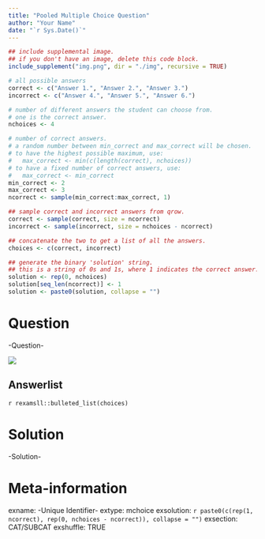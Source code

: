 ```yaml
---
title: "Pooled Multiple Choice Question"
author: "Your Name"
date: "`r Sys.Date()`"
---
```


```r
## include supplemental image.
## if you don't have an image, delete this code block.
include_supplement("img.png", dir = "./img", recursive = TRUE)
```


```r
# all possible answers
correct <- c("Answer 1.", "Answer 2.", "Answer 3.")
incorrect <- c("Answer 4.", "Answer 5.", "Answer 6.")

# number of different answers the student can choose from.
# one is the correct answer.
nchoices <- 4

# number of correct answers.
# a random number between min_correct and max_correct will be chosen.
# to have the highest possible maximum, use:
#   max_correct <- min(c(length(correct), nchoices))
# to have a fixed number of correct answers, use:
#   max_correct <- min_correct
min_correct <- 2
max_correct <- 3
ncorrect <- sample(min_correct:max_correct, 1)

## sample correct and incorrect answers from qrow.
correct <- sample(correct, size = ncorrect)
incorrect <- sample(incorrect, size = nchoices - ncorrect)

## concatenate the two to get a list of all the answers.
choices <- c(correct, incorrect)

## generate the binary 'solution' string.
## this is a string of 0s and 1s, where 1 indicates the correct answer.
solution <- rep(0, nchoices)
solution[seq_len(ncorrect)] <- 1
solution <- paste0(solution, collapse = "")
```


Question
========

-Question-

![](img.png)

Answerlist
----------

`r rexamsll::bulleted_list(choices)`


Solution
========

-Solution-


Meta-information
================
exname: -Unique Identifier-
extype: mchoice
exsolution: `r paste0(c(rep(1, ncorrect), rep(0, nchoices - ncorrect)), collapse = "")`
exsection: CAT/SUBCAT
exshuffle: TRUE
